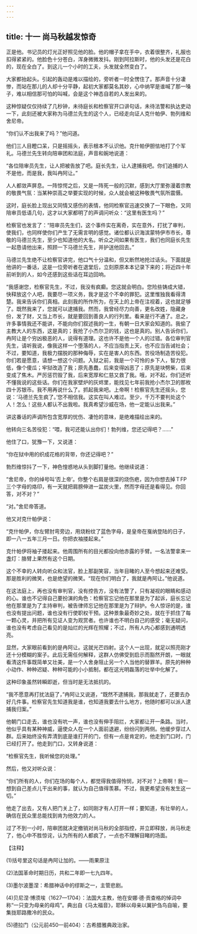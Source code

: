 ```yaml
---
---
---
```

title: 十一 尚马秋越发惊奇
---





正是他。书记员的灯光正好照见他的脸。他的帽子拿在手中，衣着很整齐，礼服也扣得紧紧的。他脸色十分苍白，浑身微微发抖。刚到阿拉斯时，他的头发还是花白的，现在全白了。到这儿一个小时的工夫，头发就全然变白了。

大家都抬起头。引起的轰动是难以描绘的，旁听者一时全愣住了。那声音十分凄惨，而站在那儿的人却十分平静，起初大家都莫名其妙，心中纳罕是谁喊了那一嗓子，难以相信那可怕的叫喊，会是这个神态自若的人发出来的。

这种惊疑仅仅持续了几秒钟，未待庭长和检察官开口讲句话，未待法警和执达吏动一下，此刻还被大家称为马德兰先生的这个人，已经走向证人克什帕伊、勃列维和舍尼帝。

“你们认不出我来了吗？”他问道。

他们三人目瞪口呆，只是摇摇头，表示根本不认识他。克什帕伊胆怯地打了个军礼。马德兰先生转向陪审团和法庭，声音和婉地说道：

“各位陪审员先生，让人把被告放了吧。庭长先生，让人逮捕我吧。你们追捕的人不是他，而是我，我叫冉阿让。”

人人都敛声屏息。一阵惊愕之后，又是一阵死一般的沉默，感到大厅里弥漫着宗教的敬畏气氛：当某种崇高之举要实现的时候，众人就会被这种敬畏气氛所震慑。

这时，庭长脸上现出又同情又感伤的表情，他同检察官迅速交换了一下眼色，又同陪审员低语几句，这才以大家都明了的声调问听众：“这里有医生吗？”

检察官也发言了：“陪审员先生们，这个事件实在离奇，实在意外，打扰了审判，使我们，也同样使你们产生了无需言明的感觉。诸位都认识海滨蒙特伊市市长，尊敬的马德兰先生，至少也知道他的大名。听众之间如果有医生，我们也同庭长先生一起恳请他出来，照顾一下马德兰先生，并护送他回去。”

马德兰先生绝不让检察官讲完，他口气十分温和，但又断然地抢过话头。下面就是他讲的一番话，这是一位旁听者在退堂后，立刻原原本本记录下来的；将近四十年前听到的人，如今还感到这些话在耳边回响。

“我感谢您，检察官先生，不过，我没有疯癫。您这就会明白。您险些铸成大错，快释放这个人吧，我要尽一项义务，我才是这个不幸的罪犯。这里惟独我看得清楚。我来告诉你们真相。此刻我的所作所为，在天上的上帝在注视着，这也就足够了。既然我来了，您就可以逮捕我。然而，我曾经尽力向善，更名改姓，隐藏身份，发了财，又当上市长，就是要回到善良人的行列里。看来是行不通了。总之，许多事情我还不能讲，不能向你们叙述我的一生，有朝一日大家会知道的。我偷了主教大人的东西，这是真的；我抢了小杰尔卫的钱，这也是真的。别人告诉你们，冉阿让是个穷凶极恶的人，说得有道理。这也许不是他一个人的过错。各位审判官先生，请听我说，像我这样一个堕落的人，不应当指责上天，也不应当告诫社会；不过，要知道，我极力摆脱的那种侮辱，实在是害人的东西。苦役场制造苦役犯。你们若是愿意，请想一想这个问题。入狱之前，我是一个可怜的乡下人，智力很低，像个傻瓜；牢狱改造了我；原先愚蠢，后来变得凶恶了；原先是块劈柴，后来变成了焦木。严厉惩罚毁了我，后来宽厚和仁慈又救了我。哦，对不起，你们还听不懂我说的这些话。你们在我家壁炉的灰烬里，能找见七年前我抢小杰尔卫的那枚四十苏银币。我不用再说什么了。抓起我来吧。上帝啊！检察官先生还摇头，您说：‘马德兰先生疯了。’您不相信我。这实在叫人难过。至少，千万不要判处这个人！怎么！这些人都认不出我啦。我真希望沙威在场，他一定能认出我来。”

讲这番话的声调所包含宽厚的忧伤、凄怆的意味，是绝难描绘出来的。

他转向三名苦役犯：“喂，我可还能认出你们！勃列维，您还记得吧？……”

他住了口，犹豫一下，又说道：

“你在狱中用的织成花格的背带，你还记得吧？”

勃烈维惊抖了一下，神色惶惑地从头到脚打量他。他继续说道：

“舍尼帝，你的绰号叫‘否上帝’。你整个右肩是很深的烧伤疤，因为你想去掉ＴFP三个字母的烙印，有一天就把肩膀伸进一盆炭火里，然而字母还是看得见。你回答，对不对？”

“对。”舍尼帝答道。

他又对克什帕伊说：

“克什帕伊，你左臂肘弯旁边，用烧粉纹了蓝色字母，是皇帝在戛纳登陆的日子，即一八一五年三月一日。你把衣袖搂起来。”

克什帕伊将袖子搂起来。他周围所有的目光都投向他赤露的手臂。一名法警拿来一盏灯：胳臂上果然有这个日期。

这个不幸的人转向听众和法官，脸上那副笑容，当年目睹的人至今想起来还难受。那是胜利的微笑，也是绝望的微笑。“现在你们明白了，我就是冉阿让。”他说道。



在这法庭上，再也没有审判官，没有控告方，没有法警了，只有凝视的眼睛和感动的心。谁也不记得自己要扮演的角色：检察官忘记他在那里是为了起诉，庭长忘记他在那里是为了主持审判，被告律师忘记他在那里是为了辩护。令人惊讶的是，谁也没有提出问题，谁也没有行使职权干预。这种景象最奇妙之处，就在于抓住了每一颗心灵，并把所有见证人变为观赏者。也许谁也不明白自己的感受；毫无疑问，谁也没有考虑自己看见的是灿烂的光辉在照耀；不过，所有人内心都感到通明透亮。

显然，大家眼前看到的是冉阿让。这就光芒四射。这个人一出现，就足以照亮刚才还十分模糊的案子。此后无需任何解释，这群人仿佛受到启示而豁然开朗，一眼就看清这件事既简单又壮美，是一个人舍身阻止另一个人当他的替罪羊。原先的种种小动作、种种迟疑、种种可能的小小抵制，都在这光明磊落的壮举中化解了。

这种印象虽然转瞬即逝，但当时是无法抵抗的。

“我不愿意再打扰法庭了，”冉阿让又说道，“既然不逮捕我，那我就走了，还要去办好几件事。检察官先生知道我是谁，也知道我要去什么地方，他随时都可以派人逮捕我归案。”

他朝门口走去，谁也没有吭一声，谁也没有伸手阻拦，大家都让开一条路。当时，他似乎具有某种神威，逼使众人在一个人面前退避，纷纷闪到两侧。他缓步穿过人群。后来始终没有弄清到底是谁打开的门，但有一点是肯定的，他走到门口时，门已经打开了。他走到门口，又转身说道：

“检察官先生，我听候您的处理。”

然后，他又对听众说：

“你们所有的人，你们在场的每个人，都觉得我值得怜悯，对不对？上帝啊！我一想到自己差点儿干出来的事，就认为自己值得羡慕。不过，我更希望没有发生这一切。”

他走了出去，又有人把门关上了，如同刚才有人打开一样；要知道，有壮举的人，确信在民众里总能找到肯为他效力的人。

过了不到一小时，陪审团就决定撤销对尚马秋的全部指控，并立即释放，尚马秋走了，他心中不胜惊诧，认为所有的人都疯了，一点也不理解目睹的场面。

【注释】



(1)括号里这句话是冉阿让加的。——雨果原注

(2)法国革命时期日历，共和二年即一七九四年。

(3)墨尔波墨涅：希腊神话中的缪斯之一，主管悲剧。

(4)贝尼涅·博须埃（1627—1704）：法国大主教，他在安娜·德·贡查格的悼词中称“一只变为母亲的母鸡”。典出自《马太福音》，耶稣以母亲以翼护刍鸟自喻，要集拢耶路撒冷的民众。

(5)德拉门（公元前450—前404）：古希腊雅典政治家。
